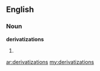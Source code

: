 ==English==

===Noun===
'''derivatizations'''

# {{plural of|[[derivatization]]}}

[[ar:derivatizations]]
[[my:derivatizations]]